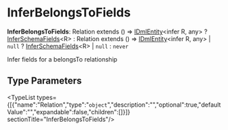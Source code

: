 
# InferBelongsToFields

 **InferBelongsToFields**: Relation extends () => [IDmlEntity](../../interfaces/types.DmlTypes.IDmlEntity/page.mdx)&#60;infer R, any&#62; ? [InferSchemaFields](../types.DmlTypes.InferSchemaFields/page.mdx)&#60;R&#62; : Relation extends () => [IDmlEntity](../../interfaces/types.DmlTypes.IDmlEntity/page.mdx)&#60;infer R, any&#62; \| `null` ? [InferSchemaFields](../types.DmlTypes.InferSchemaFields/page.mdx)&#60;R&#62; \| `null` : `never`

Infer fields for a belongsTo relationship

## Type Parameters

<TypeList types={[{"name":"Relation","type":"`object`","description":"","optional":true,"defaultValue":"","expandable":false,"children":[]}]}  sectionTitle="InferBelongsToFields"/>
